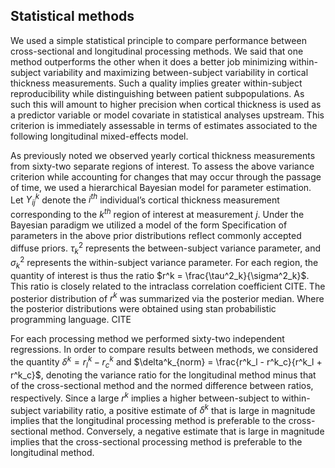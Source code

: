 
## Statistical methods

We used a simple statistical principle to compare performance between
cross-sectional and longitudinal processing methods.  We said that one
method outperforms the other when it does a better job minimizing
within-subject variability and maximizing between-subject variability in
cortical thickness measurements.  Such a quality implies greater
within-subject reproducibility while distinguishing between patient
subpopulations. As such this will amount to higher precision when
cortical thickness is used as a predictor variable or model covariate in
statistical analyses upstream. This criterion is immediately assessable
in terms of estimates associated to the following longitudinal
mixed-effects model.

As previously noted we observed yearly cortical thickness measurements
from sixty-two separate regions of interest.  To assess the above
variance criterion while accounting for changes that may occur through
the passage of time, we used a hierarchical Bayesian model for parameter
estimation.  Let $Y^k_{ij}$ denote the $i^{th}$ individual's cortical
thickness measurement corresponding to the $k^{th}$ region of interest
at measurement $j$.  Under the Bayesian paradigm we utilized a model of
the form \begin{gather} Y^k_{ij} \sim N(\alpha^k_i + \beta^k t,
\sigma_k^2) \\ \nonumber \alpha^k_i \sim N(\alpha^k_0, \tau^2_k) \qquad
\alpha^k_0, \beta^k \sim N(0,10)  \qquad \sigma_k^2,  \tau_k^2 \sim
\mbox{Cauchy}^+ (0, 5) \end{gather} Specification of parameters in the
above prior distributions reflect commonly accepted diffuse priors.
$\tau^2_k$ represents the between-subject variance parameter, and
$\sigma^2_k$ represents the within-subject variance parameter.  For each
region, the quantity of interest is thus the ratio $r^k =
\frac{\tau^2_k}{\sigma^2_k}$.  This ratio is closely related to the
intraclass correlation coefficient CITE.  The posterior distribution of
$r^k$ was summarized via the posterior median. Where the posterior
distributions were obtained using stan probabilistic programming
language. CITE

For each processing method we performed sixty-two independent
regressions.  In order to compare results between methods, we considered
the quantity $\delta^k = r^k_l - r^k_c$ and $\delta^k_{norm} =
\frac{r^k_l - r^k_c}{r^k_l + r^k_c}$, denoting the variance ratio for
the longitudinal method minus that of the cross-sectional method and the
normed difference between ratios, respectively. Since a large $r^k$
implies a higher between-subject to within-subject variability ratio, a
positive estimate of $\delta^k$ that is large in magnitude implies that
the longitudinal processing method is preferable to the cross-sectional
method.  Conversely, a negative estimate that is large in magnitude
implies that the cross-sectional processing method is preferable to the
longitudinal method.






